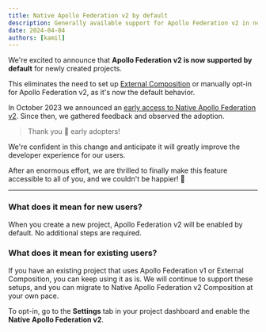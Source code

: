 ```yaml
---
title: Native Apollo Federation v2 by default
description: Generally available support for Apollo Federation v2 in new projects.
date: 2024-04-04
authors: [kamil]
---
```


We're excited to announce that **Apollo Federation v2 is now supported by default** for newly
created projects.

This eliminates the need to set up
[External Composition](../docs/management/external-schema-composition) or manually opt-in for Apollo
Federation v2, as it's now the default behavior.

In October 2023 we announced an
[early access to Native Apollo Federation v2](./2023-10-10-native-federation-2.mdx). Since then, we
gathered feedback and observed the adoption.

> Thank you 🙏 early adopters!

We're confident in this change and anticipate it will greatly improve the developer experience for
our users.

After an enormous effort, we are thrilled to finally make this feature accessible to all of you, and
we couldn't be happier! 🎉

---

### What does it mean for new users?

When you create a new project, Apollo Federation v2 will be enabled by default. No additional steps
are required.

### What does it mean for existing users?

If you have an existing project that uses Apollo Federation v1 or External Composition, you can keep
using it as is. We will continue to support these setups, and you can migrate to Native Apollo
Federation v2 Composition at your own pace.

To opt-in, go to the **Settings** tab in your project dashboard and enable the **Native Apollo
Federation v2**.
